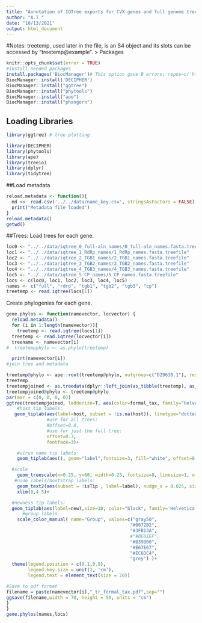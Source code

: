 ```yaml
---
title: "Annotation of IQTree exports for CVX genes and full genome tree"
author: "A.T."
date: "10/13/2021"
output: html_document
---
```

#Notes:  treetemp, used later in the file, is an S4 object and its slots can be accessed by "treetemp@example". 
> Packages

```r
knitr::opts_chunk$set(error = TRUE)
#install needed packages
install.packages('BiocManager')# This option gave B errors; repos=c('https://cran.rstudio.com'), ask=F)
BiocManager::install('DECIPHER')
BiocManager::install("ggtree")
BiocManager::install("phytools")
BiocManager::install("ape")
BiocManager::install("phangorn")
```
## Loading Libraries
```r
library(ggtree) # tree plotting

library(DECIPHER)
library(phytools)
library(ape)
library(treeio)
library(dplyr)
library(tidytree)
```
##Load metadata.
```r
reload.metadata <- function(){
  md <<- read.csv('../../data/name_key.csv', stringsAsFactors = FALSE)
  print("Metadata file loaded")
}
reload.metadata()
getwd()
```

##Trees:
Load trees for each gene.
```r
loc0 <- "../../data/iqtree_0_full-aln_names/0_full-aln_names.fasta.treefile"
loc1 <- "../../data/iqtree_1_RdRp_names/1_RdRp_names.fasta.treefile"
loc2 <- "../../data/iqtree_2_TGB1_names/2_TGB1_names.fasta.treefile"
loc3 <- "../../data/iqtree_3_TGB2_names/3_TGB2_names.fasta.treefile"
loc4 <- "../../data/iqtree_4_TGB3_names/4_TGB3_names.fasta.treefile"
loc5 <- "../../data/iqtree_5_CP_names/5_CP_names.fasta.treefile"
locs <- c(loc0, loc1, loc2, loc3, loc4, loc5)
names <- c("full", "rdrp", "tgb1", "tgb2", "tgb3", "cp")
treetemp <- read.iqtree(locs[1])
```

Create phylogenies for each gene.
```r
gene.phylos <- function(namevector, locvector) {
  reload.metadata()
  for (i in 1:length(namevector)){
    treetemp <- read.iqtree(locs[1])
  treetemp <- read.iqtree(locvector[i])
  treename <- namevector[i]
#  treetempphylo <- as.phylo(treetemp)

  print(namevector[i])
#join tree and metadata

treetemp@phylo <- ape::root(treetemp@phylo, outgroup=c("D29630.1"), resolve.root=TRUE)
treetemp
treetempjoined <- as.treedata(dplyr::left_join(as_tibble(treetemp), as_tibble(md), by=c("label"= "Name_updated")))
treetempjoined@phylo <- treetemp@phylo
par(mar = c(0, 0, 0, 0))
ggtree(treetempjoined, ladderize=T, aes(color=formal_tax, family="Helvetica"), show.legend=FALSE)+
    #host tip labels:
   geom_tiplab(aes(label=host, subset = !is.na(host)), linetype="dotted", align=T, fontsize=3, na.rm=F, 
               #use for all trees:
               #offset=0.8, 
               #use for just the full tree:
               offset=0.3,
               fontface=3)+

    #virus name tip labels:
    geom_tiplab(aes(), geom="label",fontsize=3, fill="white", offset=0.1,family='Helvetica', align=F, label.size = 0)+

  #scale
    geom_treescale(x=0.25, y=60, width=0.25, fontsize=8, linesize=1, offset=1, color='black', label='substitutions per site', offset.label=-1)+
   #node labels/bootstrap labels:
    geom_text2(aes(subset = !isTip , label=label), nudge_x = 0.025, size=3)+
    xlim(0,4.5)+

  #newness tip labels:
  geom_tiplab(aes(label=new),size=10, color="black", family='Helvetica', align=T, na.rm=F, offset=0.26,vjust=0.8, linetype="blank", fontface=1)+
      #group labels
    scale_color_manual( name="Group", values=c("gray50", 
                                              "#0072B2",
                                              "#3FB13A", 
                                              #"#BE81EF",
                                              "#B39B00", 
                                              "#E67E67", 
                                              "#EC6DC4", 
                                              "grey") )+
  theme(legend.position = c(0.1,0.9),
        legend.key.size = unit(2, 'cm'),
        legend.text = element_text(size = 20))

#Save to pdf format
filename = paste(namevector[i],"_tr_formal_tax.pdf",sep="")
ggsave(filename,width = 70, height = 50, units = "cm")
}
}
gene.phylos(names,locs)
```